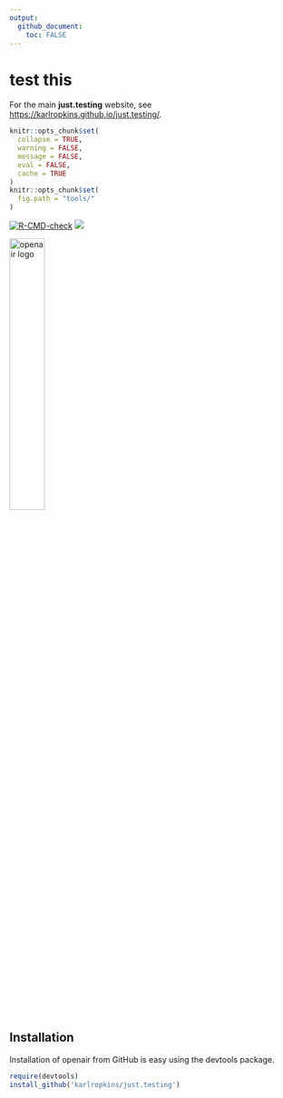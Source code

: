 ```yaml
---
output: 
  github_document: 
    toc: FALSE
---
```


<!-- Edit the README.Rmd only!!! The README.md is generated automatically from README.Rmd. -->

test this
========================================================

For the main **just.testing** website, see <https://karlropkins.github.io/just.testing/>.

```r
knitr::opts_chunk$set(
  collapse = TRUE,
  warning = FALSE,
  message = FALSE,
  eval = FALSE,
  cache = TRUE
)
knitr::opts_chunk$set(
  fig.path = "tools/"
)
```


[![R-CMD-check](https://github.com/davidcarslaw/openair/workflows/R-CMD-check/badge.svg)](https://github.com/davidcarslaw/openair/actions)
![](http://cranlogs.r-pkg.org/badges/grand-total/openair)


<img src="inst/plume.png" alt="openair logo" width="35%" />


## Installation

Installation of openair from GitHub is easy using the devtools
package.

```r
require(devtools)
install_github('karlropkins/just.testing')
```



